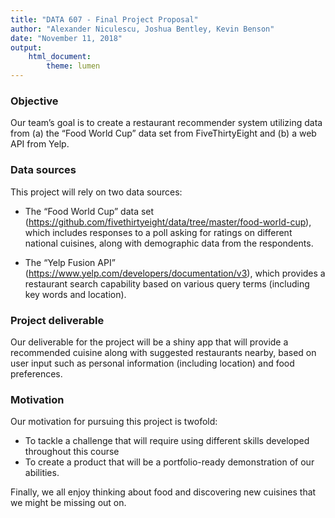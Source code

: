 ---
title: "DATA 607 - Final Project Proposal"
author: "Alexander Niculescu, Joshua Bentley, Kevin Benson"
date: "November 11, 2018"
output: 
    html_document:
        theme: lumen
---

### Objective

Our team's goal is to create a restaurant recommender system utilizing data from (a) the "Food World Cup" data set from FiveThirtyEight and (b) a web API from Yelp.  

### Data sources

This project will rely on two data sources:

* The "Food World Cup" data set (<https://github.com/fivethirtyeight/data/tree/master/food-world-cup>), which includes responses to a poll asking for ratings on different national cuisines, along with demographic data from the respondents.   

* The "Yelp Fusion API" (<https://www.yelp.com/developers/documentation/v3>), which provides a restaurant search capability based on various query terms (including key words and location).

### Project deliverable

Our deliverable for the project will be a shiny app that will provide a recommended cuisine along with suggested restaurants nearby, based on user input such as personal information (including location) and food preferences.

### Motivation

Our motivation for pursuing this project is twofold:

* To tackle a challenge that will require using different skills developed throughout this course
* To create a product that will be a portfolio-ready demonstration of our abilities.

Finally, we all enjoy thinking about food and discovering new cuisines that we might be missing out on.